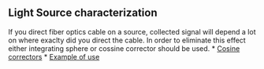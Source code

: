## Light Source characterization

If you direct fiber optics cable on a source, collected signal will depend a lot on where exaclty did you direct the cable. In order to eliminate this effect either integrating sphere or cossine corrector should be used. 
  * [Cosine correctors](https://www.thorlabs.com/newgrouppage9.cfm?objectgroup_id=4959)
  * [Example of use](https://oceanoptics.com/application/light-measurement/)